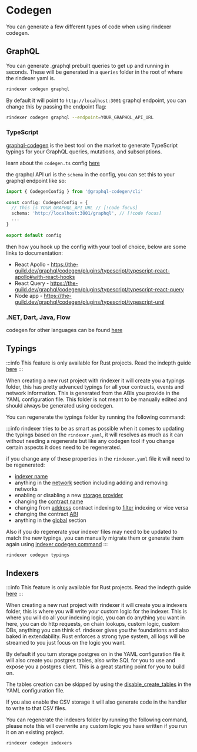# Codegen

You can generate a few different types of code when using rindexer codegen.

## GraphQL

You can generate .graphql prebuilt queries to get up and running in seconds.
These will be generated in a `queries` folder in the root of where the rindexer yaml is.

```bash
rindexer codegen graphql
```

By default it will point to `http://localhost:3001` graphql endpoint, you can change this by passing the endpoint flag:

```bash
rindexer codegen graphql --endpoint=YOUR_GRAPHQL_API_URL
```

### TypeScript

[graphql-codegen](https://the-guild.dev/graphql/codegen) is the best tool on the market to generate TypeScript typings for your GraphQL queries, mutations, and subscriptions.

learn about the `codegen.ts` config [here](https://the-guild.dev/graphql/codegen/docs/config-reference/codegen-config)

the graphql API url is the `schema` in the config, you can set this to your graphql endpoint like so:

```ts
import { CodegenConfig } from '@graphql-codegen/cli'
 
const config: CodegenConfig = {
  // this is YOUR_GRAPHQL_API_URL // [!code focus]
  schema: 'http://localhost:3001/graphql', // [!code focus]
  ...
}
 
export default config
```

then how you hook up the config with your tool of choice, below are some links to documentation:

- React Apollo - https://the-guild.dev/graphql/codegen/plugins/typescript/typescript-react-apollo#with-react-hooks
- React Query - https://the-guild.dev/graphql/codegen/plugins/typescript/typescript-react-query
- Node app - https://the-guild.dev/graphql/codegen/plugins/typescript/typescript-urql

### .NET, Dart, Java, Flow

codegen for other languages can be found [here](https://the-guild.dev/graphql/codegen)

## Typings

:::info
This feature is only available for Rust projects. Read the indepth guide [here](/docs/start-building/rust-project-deep-dive)
:::

When creating a new rust project with rindexer it will create you a typings folder, this has pretty advanced
typings for all your contracts, events and network information. This is generated from the ABIs you provide in the YAML configuration file.
This folder is not meant to be manually edited and should always be generated using codegen.

You can regenerate the typings folder by running the following command:

:::info
rindexer tries to be as smart as possible when it comes to updating the typings based on the `rindexer.yaml`,
it will resolves as much as it can without needing a regenerate but like any codegen tool if you
change certain aspects it does need to be regenerated.

if you change any of these properties in the `rindexer.yaml` file it will need to be regenerated:

- [indexer name](/docs/start-building/yaml-config/top-level-fields#name)
- anything in the [network](/docs/start-building/yaml-config/networks) section including adding and removing networks
- enabling or disabling a new [storage provider](/docs/start-building/yaml-config/storage)
- changing the [contract name](/docs/start-building/yaml-config/contracts#name)
- changing from [address](/docs/start-building/yaml-config/contracts#address)
contract indexing to [filter](/docs/start-building/yaml-config/contracts#filter) indexing or vice versa
- changing the contract [ABI](/docs/start-building/yaml-config/contracts#abi)
- anything in the [global](/docs/start-building/yaml-config/global) section

Also if you do regenerate your indexer files may need to be updated to match the new typings, you can manually migrate them or
generate them again using [indexer codegen command](/docs/start-building/codegen#indexers)
:::

```bash
rindexer codegen typings
```

## Indexers

:::info
This feature is only available for Rust projects. Read the indepth guide [here](/docs/start-building/rust-project-deep-dive)
:::

When creating a new rust project with rindexer it will create you a indexers folder, this is where you will write
your custom logic for the indexer. This is where you will do all your indexing logic, you can do anything you want
in here, you can do http requests, on chain lookups, custom logic, custom DBs, anything you can think of. rindexer gives you
the foundations and also baked in extendability. Rust enforces a strong type system, all logs will be streamed to you
just focus on the logic you want.

By default if you turn storage postgres on in the YAML configuration file it will also create you postgres tables,
also write SQL for you to use and expose you a postgres client. This is a great starting point for you to build on.

The tables creation can be skipped by using the [disable_create_tables](docs/start-building/yaml-config/storage#disable_create_tables)
in the YAML configuration file.

If you also enable the CSV storage it will also generate code in the handler to write to that CSV files.

You can regenerate the indexers folder by running the following command, please note this will overwrite
any custom logic you have written if you run it on an existing project.

```bash
rindexer codegen indexers
```